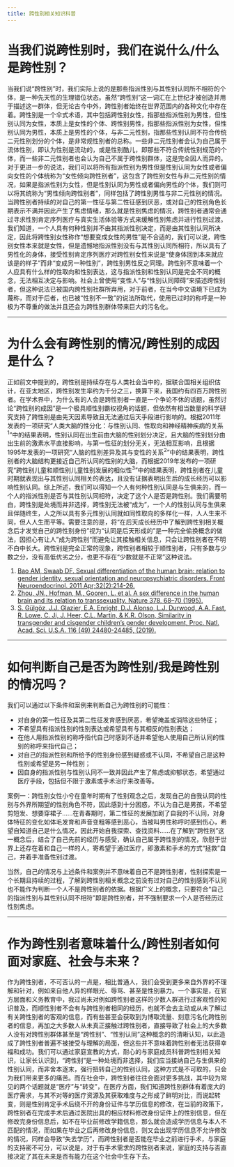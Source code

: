 ```yaml
---
title: 跨性别相关知识科普
---
```


# 当我们说跨性别时，我们在说什么/什么是跨性别？

当我们说“跨性别”时，我们实际上说的是那些指派性别与其性别认同所不相符的个体，是一种先天性的生理错位状态。虽然“跨性别”这一词汇在上世纪才被创造并用于描述这一群体，但无论古今中外，跨性别者始终在世界范围内的各种文化中存在着。跨性别是一个伞式术语，其中包括跨性别女性，指那些指派性别为男性，但性别认同为女性，本质上是女性的个体、跨性别男性，指那些指派性别为女性，但性别认同为男性，本质上是男性的个体，与非二元性别，指那些性别认同不符合传统二元性别划分的个体，是非常规性别者的总称。一些非二元性别者会认为自己属于流体性别，即认为性别是流动的，或是性别酷儿，即那些不符合传统性别规范的个体，而一些非二元性别者也会认为自己不属于跨性别群体，这是完全因人而异的。对于更进一步的说法，我们可以将所有指派性别为男性但是性别认同为女性或者偏向女性的个体统称为“女性倾向跨性别者”，这包含了跨性别女性与非二元性别的情况，如果是指派性别为女性，但是性别认同为男性或者偏向男性的个体，我们则可以将其统称为“男性倾向跨性别者”，同样包括了跨性别男性与非二元性别的情况。当跨性别者持续的对自己的第一性征与第二性征感到厌恶，或对自己的性别角色长期表示不满并因此产生了焦虑情绪，那么就是性别焦虑的情况，跨性别者通常会通过寻求性别肯定序列医疗与真实生活体验等方式来缓解性别焦虑并进行性别过渡。我们知道，一个人具有何种性别并不由其指派性别决定，而是由其性别认同所决定，因此将跨性别女性称作“想要变成女性的男性”是不合适的，我们可以说，跨性别女性本来就是女性，但是遗憾地指派性别没有与其性别认同所相符，所以具有了男性化的身体，接受性别肯定序列医疗对跨性别女性来说是“使身体回到本来就应该是的样子”而非“变成另一种性别”，跨性别男性反之同理。跨性别不意味着一个人应具有什么样的性取向和性别表达，这与指派性别和性别认同是完全不同的概念，无法相互决定与影响。社会上曾使用“变性人”与“性别认同障碍”来描述跨性别者，但这种说法已被国内跨性别社群所弃用，对于前者，在当今中文语境下已成为蔑称，而对于后者，也已被“性别不一致”的说法所取代，使用已过时的称呼是一种极为不尊重的做法并且还会为跨性别群体带来巨大的污名化。

---

# 为什么会有跨性别的情况/跨性别的成因是什么？

正如前文中提到的，跨性别是持续存在与人类社会当中的，据联合国相关组织估计，在亚太地区，跨性别发生率约为千分之三，换算下来，我国约有四百万跨性别者。在学术界中，为什么有的人会是跨性别者一直是一个争论不休的话题，虽然讨论“跨性别的成因”是一个极具顺性别霸权视角的话题，但依然有相当数量的科学研究支持了跨性别是由先天因素导致且无法通过后天手段进行影响的。根据2011年发表的一项研究“人类大脑的性分化：与性别认同、性取向和神经精神疾病的关系<sup>1</sup>”中的结果表明，性别认同在出生前由大脑的性别划分决定，且大脑的性别划分由出生前的激素水平直接影响，与第一性征的划分无关，无法相互影响，且根据1995年发表的一项研究“人脑的性别差异及其与变性的关系<sup>2</sup>”中的结果表明，跨性别者的大脑结构更接近自己所认同的性别的大脑，而根据2019年发布的一项研究“跨性别儿童和顺性别儿童性别发展的相似性<sup>3</sup>”中的结果表明，跨性别者在儿童时期就表现出与其性别认同相关的表达，且没有证据表明出生后的成长经历可以影响性别认同。综上所述，我们可以得知一个人有何种性别认同是与生俱来的，而一个人的指派性别是否与其性别认同相符，决定了这个人是否是跨性别。我们需要明白，跨性别是处境而并非选择，跨性别无法被“成为”，一个人的性别认同与生俱来且伴随终生，人之所以具有多元性别认同就如同性取向的多样化一样，人人生来不同，但人人生而平等。需要注意的是，将“在后天成长经历中了解到跨性别相关概念后才发觉自己的跨性别身份”视为“认同是后天形成的”是一种完全偷换概念的做法，因担心有让人”成为跨性别“而避免让其接触相关信息，只会让跨性别者在不明不白中长大。跨性别是完全正常的现象，跨性别者相较于顺性别者，只有多数与少数之分，没有高低优劣之分，也更不存在“少数就是不正常”这种说法。

1. [Bao AM, Swaab DF. Sexual differentiation of the human brain: relation to gender identity, sexual orientation and neuropsychiatric disorders. Front Neuroendocrinol. 2011 Apr;32(2):214-26.](https://doi.org/10.1016/j.yfrne.2011.02.007)
2. [Zhou, JN., Hofman, M., Gooren, L. et al. A sex difference in the human brain and its relation to transsexuality. Nature 378, 68–70 (1995).](https://doi.org/10.1038/378068a0)
3. [S. Gülgöz, J.J. Glazier, E.A. Enright, D.J. Alonso, L.J. Durwood, A.A. Fast, R. Lowe, C. Ji, J. Heer, C.L. Martin, & K.R. Olson, Similarity in transgender and cisgender children’s gender development, Proc. Natl. Acad. Sci. U.S.A. 116 (49) 24480-24485, (2019).](https://doi.org/10.1073/pnas.1909367116)

---

# 如何判断自己是否为跨性别/我是跨性别的情况吗？

我们可以通过以下条件和案例来判断自己为跨性别的可能性：

- 对自身的第一性征及其第二性征发育感到厌恶，希望掩盖或消除这些特征；
- 不希望具有指派性别的性别表达或希望具有与其相反的性别表达；
- 在他人用指派性别的称呼指代自己时感到不适并希望他人使用自己所认同的性别的称呼来指代自己；
- 对自己的指派性别和所给予的性别身份感到疑惑或不认同，不希望自己是这种性别或希望是另一种性别；
- 因自身的指派性别与性别认同不一致并因此产生了焦虑或抑郁状态，希望通过医疗手段，包括但不限于激素或手术治疗来改善等。

案例一：跨性别女性小兮在童年时期有了性别观念之后，发现自己的自我认同的性别与外界所期望的性别角色不符，因此感到十分困惑，不认为自己是男孩，不希望剪短发、想要穿裙子......在青春期时，第二性征的发展加剧了自我的不认同，对身体特征的变化如体毛发育和声音变粗等感到恶心，当被叫男性称呼时感到伤心，希望自知道自己是什么情况，因此开始自我探索、查找资料......在了解到“跨性别”这一概念后，结合了自己先前的经历与感受，确认自己属于跨性别的情况，欣慰于世界上还存在着和自己一样的人，寄希望于通过医疗，即激素和手术的方式“拯救”自己，并着手准备性别过渡。

当然，自己的情况与上述条件和案例并不意味着自己不是跨性别者，性别探索是一个长期且持续的过程，了解到跨性别相关概念之前没有过对自己的性别感到不认同也不能作为判断一个人不是跨性别者的依据。根据广义上的概念，只要符合“自己的指派性别与其性别认同不相符”即是跨性别者，并不强制要求一个人是否经历过性别焦虑。

---

# 作为跨性别者意味着什么/跨性别者如何面对家庭、社会与未来？

作为跨性别者，不可否认的一点是，相比普通人，我们会受到更多来自外界的不理解和针对，例如来自他人异的样眼光、辱骂、甚至是性别暴力。一个事实是，在官方层面和义务教育中，我过尚未对例如跨性别者这样的少数人群进行过客观性的知识普及，而顺性别者不会有与跨性别者相同的经历，也就不会去主动或从未了解过有关跨性别者的客观的信息，而有些甚至会获取到为博取流量、刻意污名化跨性别者的信息，再加之大多数人从未真正接触过跨性别者，直接导致了社会上的大多数人没有对跨性别群体甚至是“跨性别”、“性别认同”这种概念的的清晰认知，以此造成了跨性别者普遍不被接受与理解的局面，但这些并不意味着跨性别者无法获得幸福和成功。我们可以通过家庭宣教的方式，耐心的与家庭成员科普跨性别相关知识，让家长认识到，“跨性别”是一种处境而非选择，我们应当接纳自己与生俱来的性别认同，而非舍本逐末，强行扭转自己的性别认同，这种方式是不可取的，只会为我们带来更多的痛苦。而在社会中，跨性别者往往会面对更多挑战，其中较为常见的两个话题就是“医疗”与“转变”，在医疗方面，我们知道跨性别群体有着庞大的医疗需求，与其不对等的医疗资源及其获取难度与之形成了鲜明对比，而说起转变，则是性别肯定手术后绕不开的身份证件与学历信息的修改，在当前的政策下，跨性别者在完成手术后通过医院出具的相应材料修改身份证件上的性别信息，但在修改完身份信息后，如不在毕业前修改学籍信息，那么就会造成学历信息与本人不匹配的情况，而如果在毕业之后再修改身份信息，则又会出现学历信息不允许修改的情况，同样会导致“失去学历”，而跨性别者是否能在毕业之前进行手术，与家庭的支持密不可分，可以说是，对于有手术需求的跨性别者来说，家庭的支持与否直接决定了其在未来是否有能力在这个社会中生存下去。
